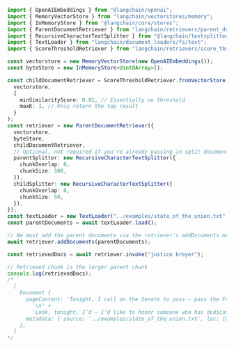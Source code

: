 ```typescript
import { OpenAIEmbeddings } from "@langchain/openai";
import { MemoryVectorStore } from "langchain/vectorstores/memory";
import { InMemoryStore } from "@langchain/core/stores";
import { ParentDocumentRetriever } from "langchain/retrievers/parent_document";
import { RecursiveCharacterTextSplitter } from "@langchain/textsplitters";
import { TextLoader } from "langchain/document_loaders/fs/text";
import { ScoreThresholdRetriever } from "langchain/retrievers/score_threshold";

const vectorstore = new MemoryVectorStore(new OpenAIEmbeddings());
const byteStore = new InMemoryStore<Uint8Array>();

const childDocumentRetriever = ScoreThresholdRetriever.fromVectorStore(
  vectorstore,
  {
    minSimilarityScore: 0.01, // Essentially no threshold
    maxK: 1, // Only return the top result
  }
);
const retriever = new ParentDocumentRetriever({
  vectorstore,
  byteStore,
  childDocumentRetriever,
  // Optional, not required if you're already passing in split documents
  parentSplitter: new RecursiveCharacterTextSplitter({
    chunkOverlap: 0,
    chunkSize: 500,
  }),
  childSplitter: new RecursiveCharacterTextSplitter({
    chunkOverlap: 0,
    chunkSize: 50,
  }),
});
const textLoader = new TextLoader("../examples/state_of_the_union.txt");
const parentDocuments = await textLoader.load();

// We must add the parent documents via the retriever's addDocuments method
await retriever.addDocuments(parentDocuments);

const retrievedDocs = await retriever.invoke("justice breyer");

// Retrieved chunk is the larger parent chunk
console.log(retrievedDocs);
/*
  [
    Document {
      pageContent: 'Tonight, I call on the Senate to pass — pass the Freedom to Vote Act. Pass the John Lewis Act — Voting Rights Act. And while you’re at it, pass the DISCLOSE Act so Americans know who is funding our elections.\n' +
        '\n' +
        'Look, tonight, I’d — I’d like to honor someone who has dedicated his life to serve this country: Justice Breyer — an Army veteran, Constitutional scholar, retiring Justice of the United States Supreme Court.',
      metadata: { source: '../examples/state_of_the_union.txt', loc: [Object] }
    },
  ]
*/
```